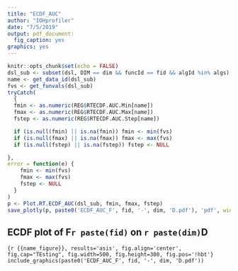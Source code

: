 ---
title: "ECDF_AUC"
author: "IOHprofiler"
date: "7/5/2019"
output: pdf_document:
  fig_caption: yes
graphics: yes
---


```{r, include=FALSE}
knitr::opts_chunk$set(echo = FALSE)
dsl_sub <- subset(dsl, DIM == dim && funcId == fid && algId %in% algs)
name <- get_data_id(dsl_sub)
fvs <- get_funvals(dsl_sub)
tryCatch(
  {
  fmin <- as.numeric(REG$RTECDF.AUC.Min[name])
  fmax <- as.numeric(REG$RTECDF.AUC.Max[name])
  fstep <- as.numeric(REG$RTECDF.AUC.Step[name])

  if (is.null(fmin) || is.na(fmin)) fmin <- min(fvs)
  if (is.null(fmax) || is.na(fmax)) fmax <- max(fvs)
  if (is.null(fstep) || is.na(fstep)) fstep <- NULL

},
error = function(e) {
    fmin <- min(fvs)
    fmax <- max(fvs)
    fstep <- NULL
  }
)
p <- Plot.RT.ECDF_AUC(dsl_sub, fmin, fmax, fstep)
save_plotly(p, paste0('ECDF_AUC_F', fid, '-', dim, 'D.pdf'), 'pdf', width = 1000, height = 500)
```
## ECDF plot of F`r paste(fid)` on `r paste(dim)`D

```{r {{name_figure}}, results='asis', fig.align='center', fig.cap="TEsting", fig.width=500, fig.height=300, fig.pos='!hbt'}
include_graphics(paste0('ECDF_AUC_F', fid, '-', dim, 'D.pdf'))
```
